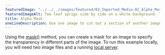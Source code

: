---
featuredImage: "../../../images/featured/03_Imported_Media-02_Alpha_Mask-thumbnail.png"
featuredImageAlt: Two leaf sprigs side by side on a white background. The right sprig is labeled "Mask." The left sprig is labeled "Masked Image," and uses the shape of the right sprig to mask a photograph of tulips.
title: Alpha Mask
oneLineDescription: Use one image to cut out a section of another image.
---

Using the 
<a href="https://p5js.org/reference/#/p5/mask" target="_blank">mask()</a> 
method, you can create a mask for an image to specify the transparency in
different parts of the image. To run this example locally, you will need two
image files and a running 
<a href="https://github.com/processing/p5.js/wiki/Local-server">local server</a>.